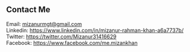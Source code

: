 ## Contact Me

Email: mizanurmgt@gmail.com <br/>
Linkedin: https://www.linkedin.com/in/mizanur-rahman-khan-a6a7737b/ <br/>
Twitter: https://twitter.com/Mizanur31416629 <br/>
Facebook: https://www.facebook.com/me.mizankhan <br/>
